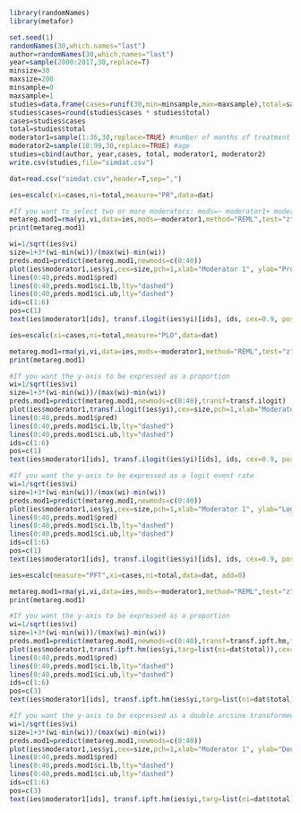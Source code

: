```r
library(randomNames)
library(metafor)
```
```r
set.seed(1)
randomNames(30,which.names="last")
author=randomNames(30,which.names="last")
year=sample(2000:2017,30,replace=T)
minsize=30
maxsize=200
minsample=0
maxsample=1
studies=data.frame(cases=runif(30,min=minsample,max=maxsample),total=sample(minsize:maxsize,30,replace=TRUE))
studies$cases=round(studies$cases * studies$total)
cases=studies$cases
total=studies$total
moderator1=sample(1:36,30,replace=TRUE) #number of months of treatment before dropout
moderator2=sample(18:99,30,replace=TRUE) #age
studies=cbind(author, year,cases, total, moderator1, moderator2)
write.csv(studies,file="simdat.csv")
```
```r
dat=read.csv("simdat.csv",header=T,sep=",")
```
```r
ies=escalc(xi=cases,ni=total,measure="PR",data=dat) 
```
```r
#If you want to select two or more moderators: mods=~ moderator1+ moderator2+ moderator3
metareg.mod1=rma(yi,vi,data=ies,mods=~moderator1,method="REML",test="z")
print(metareg.mod1)
```
```r
wi=1/sqrt(ies$vi)
size=1+3*(wi-min(wi))/(max(wi)-min(wi))
preds.mod1=predict(metareg.mod1,newmods=c(0:40))
plot(ies$moderator1,ies$yi,cex=size,pch=1,xlab="Moderator 1", ylab="Proportion",las=1)
lines(0:40,preds.mod1$pred)
lines(0:40,preds.mod1$ci.lb,lty="dashed")
lines(0:40,preds.mod1$ci.ub,lty="dashed")
ids=c(1:6)
pos=c(1)
text(ies$moderator1[ids], transf.ilogit(ies$yi)[ids], ids, cex=0.9, pos=pos)
```
```r
ies=escalc(xi=cases,ni=total,measure="PLO",data=dat)
```
```r
metareg.mod1=rma(yi,vi,data=ies,mods=~moderator1,method="REML",test="z")
print(metareg.mod1)
```
```r
#If you want the y-axis to be expressed as a proportion
wi=1/sqrt(ies$vi)
size=1+3*(wi-min(wi))/(max(wi)-min(wi))
preds.mod1=predict(metareg.mod1,newmods=c(0:40),transf=transf.ilogit)
plot(ies$moderator1,transf.ilogit(ies$yi),cex=size,pch=1,xlab="Moderator 1", ylab="Proportion",las=1)
lines(0:40,preds.mod1$pred)
lines(0:40,preds.mod1$ci.lb,lty="dashed")
lines(0:40,preds.mod1$ci.ub,lty="dashed")
ids=c(1:6)
pos=c(1)
text(ies$moderator1[ids], transf.ilogit(ies$yi)[ids], ids, cex=0.9, pos=pos)
```
```r
#If you want the y-axis to be expressed as a logit event rate
wi=1/sqrt(ies$vi)
size=1+3*(wi-min(wi))/(max(wi)-min(wi))
preds.mod1=predict(metareg.mod1,newmods=c(0:40))
plot(ies$moderator1,ies$yi,cex=size,pch=1,xlab="Moderator 1", ylab="Logit event rate",las=1)
lines(0:40,preds.mod1$pred)
lines(0:40,preds.mod1$ci.lb,lty="dashed")
lines(0:40,preds.mod1$ci.ub,lty="dashed")
ids=c(1:6)
pos=c(1)
text(ies$moderator1[ids], transf.ilogit(ies$yi)[ids], ids, cex=0.9, pos=pos)
```
```r
ies=escalc(measure="PFT",xi=cases,ni=total,data=dat, add=0)
```
```r
metareg.mod1=rma(yi,vi,data=ies,mods=~moderator1,method="REML",test="z")
print(metareg.mod1)
```
```r
#If you want the y-axis to be expressed as a proportion
wi=1/sqrt(ies$vi)
size=1+3*(wi-min(wi))/(max(wi)-min(wi))
preds.mod1=predict(metareg.mod1,newmods=c(0:40),transf=transf.ipft.hm,targ=list(ni=dat$total))
plot(ies$moderator1,transf.ipft.hm(ies$yi,targ=list(ni=dat$total)),cex=size,pch=1,xlab="Moderator 1", ylab="Proportion",las=1)
lines(0:40,preds.mod1$pred)
lines(0:40,preds.mod1$ci.lb,lty="dashed")
lines(0:40,preds.mod1$ci.ub,lty="dashed")
ids=c(1:6)
pos=c(3)
text(ies$moderator1[ids], transf.ipft.hm(ies$yi,targ=list(ni=dat$total))[ids], ids, cex=0.9, pos=pos)
```
```r
#If you want the y-axis to be expressed as a double arcsine transformed proportion
wi=1/sqrt(ies$vi)
size=1+3*(wi-min(wi))/(max(wi)-min(wi))
preds.mod1=predict(metareg.mod1,newmods=c(0:40))
plot(ies$moderator1,ies$yi,cex=size,pch=1,xlab="Moderator 1", ylab="Double arcsine transformed proportion",las=1)
lines(0:40,preds.mod1$pred)
lines(0:40,preds.mod1$ci.lb,lty="dashed")
lines(0:40,preds.mod1$ci.ub,lty="dashed")
ids=c(1:6)
pos=c(3)
text(ies$moderator1[ids], transf.ipft.hm(ies$yi,targ=list(ni=dat$total))[ids], ids, cex=0.9, pos=pos)
```